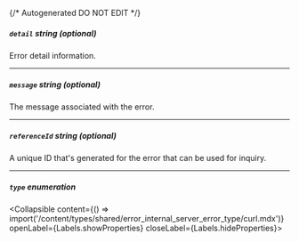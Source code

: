 {/* Autogenerated DO NOT EDIT  */}

##### `detail` _string (optional)_
Error detail information.

---
##### `message` _string (optional)_
The message associated with the error.

---
##### `referenceId` _string (optional)_
A unique ID that's generated for the error that can be used for
inquiry.


---
##### `type` _enumeration_
<Collapsible content={() => import('/content/types/shared/error_internal_server_error_type/curl.mdx')} openLabel={Labels.showProperties} closeLabel={Labels.hideProperties}>
</Collapsible>


